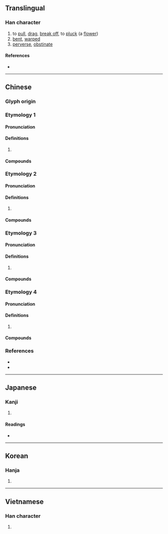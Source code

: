 {{character info/new}}
==Translingual==

===Han character===
{{Han char|rn=64|rad=手|as=05|sn=8|four=54027|canj=QVIS|ids=⿰扌幼}}

# to [[pull]], [[drag]], [[break off]], to [[pluck]] (a [[flower]])
# [[bent]], [[warped]]
# [[perverse]], [[obstinate]]

====References====
* {{Han ref|kx=0426.040|dkj=11962|dj=0774.060|hdz=31862.060|uh=62D7|ud=25303|bh=A9ED|bd=43501}}

----

==Chinese==

===Glyph origin===
{{Han etym}}

===Etymology 1===
{{zh-forms}}

====Pronunciation====
{{zh-pron
|m=ǎo
|c=aau2
|h=pfs=
|mn=
|mc=y
|oc=y
|cat=
}}

====Definitions====
{{zh-hanzi}}

# {{rfdef|zh}}

====Compounds====
{{zh-der|拗曲作直|拗花|點拗}}

===Etymology 2===
{{zh-forms}}

====Pronunciation====
{{zh-pron
|m=ào
|c=aau3
|h=pfs=
|mn=
|mc=y
|oc=y
|cat=
}}

====Definitions====
{{zh-hanzi}}

# {{rfdef|zh}}

====Compounds====
{{zh-der|四不拗六|執拗|拗不過|拗處|拗甜|拗彆|拗不登|拗句|曲拗|拗彆攪炒|拗體|拗體詩|拗強|拗蠻|拗口風|拗口令|拗口|違拗}}

===Etymology 3===
{{zh-forms}}

====Pronunciation====
{{zh-pron
|m=niù
|c=
|h=pfs=
|mn=
|mc=y
|oc=y
|cat=
}}

====Definitions====
{{zh-hanzi}}

# {{rfdef|zh}}

====Compounds====
{{zh-der|一不拗眾|拗性|拗相公|憋拗}}

===Etymology 4===
{{zh-forms}}

====Pronunciation====
{{zh-pron
|m=yù
|c=juk6
|h=pfs=
|mn=
|mc=y
|oc=y
|cat=
}}

====Definitions====
{{zh-hanzi}}

# {{rfdef|zh}}

====Compounds====
{{zh-der|拗怒}}

<!--
|h=pfs=au/áu
|mn=áu/qz:auh
-->

===References===
* {{R:twedu|A01549}}
* {{R:yue:Hanzi}}

----

==Japanese==

===Kanji===
{{ja-kanji|grade=|rs=手05}}

# {{defn|lang=ja|sort=手05}}

====Readings====
* {{ja-readings|kanon=[[おう]] (ō)|goon=[[よう]] (yō)|on=[[いく]] (iku)|kun=[[ねじける]] (nejikeru), [[すねる]] (suneru)}}

----

==Korean==

===Hanja===
{{ko-hanja|hangeul=요|eumhun=|rv=yo|mr=yo|y=yo}}

# {{defn|lang=ko|sort=手05}}

----

==Vietnamese==

===Han character===
{{vi-hantu|húc|rs=手05}}

# {{defn|lang=vi|sort=手05}}